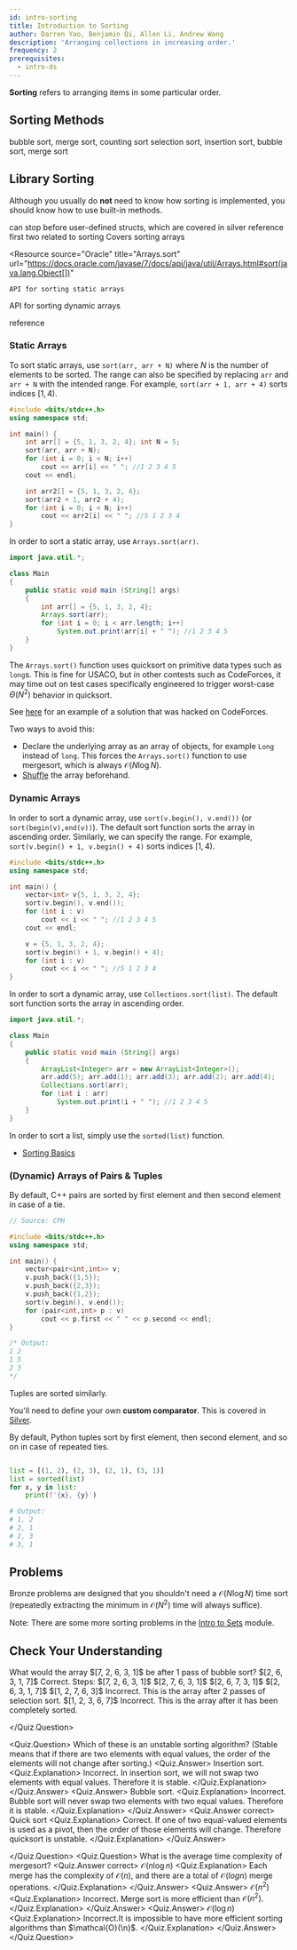 ```yaml
---
id: intro-sorting
title: Introduction to Sorting
author: Darren Yao, Benjamin Qi, Allen Li, Andrew Wang
description: 'Arranging collections in increasing order.'
frequency: 2
prerequisites:
  - intro-ds
---
```


**Sorting** refers to arranging items in some particular order.

## Sorting Methods

<FocusProblem problem="bubble" />

<Resources>
	<Resource source="CPH" title="3.1 - Sorting Theory" starred>
		bubble sort, merge sort, counting sort
	</Resource>
	<Resource source="CSA" title="Sorting" url="sorting">
		selection sort, insertion sort, bubble sort, merge sort
	</Resource>
</Resources>

<!-- No bronze problem should require you to sort an array in $\mathcal{O}(N\log N)$ time for Bronze,  -->

## Library Sorting

Although you usually do **not** need to know how sorting is implemented, you
should know how to use built-in methods.

<LanguageSection>

<CPPSection>

<Resources>
	<Resource source="CPH" title="3.2 - Sorting in C++" starred>
		can stop before user-defined structs, which are covered in silver
	</Resource>
	<Resource
		source="CPP"
		title="std::sort"
		url="https://en.cppreference.com/w/cpp/algorithm/sort"
	>
		reference
	</Resource>
	<Resource source="CF" title="C++ Tricks" url="74684">
		first two related to sorting
	</Resource>
</Resources>

</CPPSection>

<JavaSection>

<Resources>
<Resource
	source="tutorialspoint"
	title="Java sorting"
	url="https://www.tutorialspoint.com/java/util/arrays_sort_object_index.htm"
>
	Covers sorting arrays
</Resource>

<Resource
	source="Oracle"
	title="Arrays.sort"
	url="https://docs.oracle.com/javase/7/docs/api/java/util/Arrays.html#sort(java.lang.Object[])"
>
	API for sorting static arrays
</Resource>

<Resource 
	  source = "Oracle"
	  title = "Collections.sort"
	  url = "https://docs.oracle.com/javase/7/docs/api/java/util/Collections.html#sort(java.util.List)"
	>
	API for sorting dynamic arrays
</Resource>
</Resources>

</JavaSection>

<PySection>

<Resources>
	<Resource
		source="PY"
		title="Sorting HOW TO"
		url="https://docs.python.org/3/howto/sorting.html"
	>
		reference
	</Resource>
</Resources>

</PySection>

</LanguageSection>

### Static Arrays

<LanguageSection>

<CPPSection>

To sort static arrays, use `sort(arr, arr + N)` where $N$ is the number of
elements to be sorted. The range can also be specified by replacing `arr` and
`arr + N` with the intended range. For example, `sort(arr + 1, arr + 4)` sorts
indices $[1, 4)$.

```cpp
#include <bits/stdc++.h>
using namespace std;

int main() {
	int arr[] = {5, 1, 3, 2, 4}; int N = 5;
	sort(arr, arr + N);
	for (int i = 0; i < N; i++)
		cout << arr[i] << " "; //1 2 3 4 5
	cout << endl;

	int arr2[] = {5, 1, 3, 2, 4};
	sort(arr2 + 1, arr2 + 4);
	for (int i = 0; i < N; i++)
		cout << arr2[i] << " "; //5 1 2 3 4
}

```

</CPPSection>

<JavaSection>

In order to sort a static array, use `Arrays.sort(arr)`.

```java
import java.util.*;

class Main
{
	public static void main (String[] args)
	{
		int arr[] = {5, 1, 3, 2, 4};
		Arrays.sort(arr);
		for (int i = 0; i < arr.length; i++)
			System.out.print(arr[i] + " "); //1 2 3 4 5
	}
}
```

<Warning>

The `Arrays.sort()` function uses quicksort on primitive data types such as
`long`s. This is fine for USACO, but in other contests such as CodeForces, it
may time out on test cases specifically engineered to trigger worst-case
$\Theta(N^2)$ behavior in quicksort.

</Warning>

See [here](https://codeforces.com/contest/1324/hacks/625031/) for an example of
a solution that was hacked on CodeForces.

Two ways to avoid this:

- Declare the underlying array as an array of objects, for example `Long`
  instead of `long`. This forces the `Arrays.sort()` function to use mergesort,
  which is always $\mathcal{O}(N \log N)$.
- [Shuffle](https://pastebin.com/k6gCRJDv) the array beforehand.

</JavaSection>

</LanguageSection>

### Dynamic Arrays

<LanguageSection>

<CPPSection>

In order to sort a dynamic array, use `sort(v.begin(), v.end())` (or
`sort(begin(v),end(v))`). The default sort function sorts the array in ascending
order. Similarly, we can specify the range. For example,
`sort(v.begin() + 1, v.begin() + 4)` sorts indices $[1, 4)$.

```cpp
#include <bits/stdc++.h>
using namespace std;

int main() {
	vector<int> v{5, 1, 3, 2, 4};
	sort(v.begin(), v.end());
	for (int i : v)
		cout << i << " "; //1 2 3 4 5
	cout << endl;

	v = {5, 1, 3, 2, 4};
	sort(v.begin() + 1, v.begin() + 4);
	for (int i : v)
		cout << i << " "; //5 1 2 3 4
}

```

</CPPSection>

<JavaSection>

In order to sort a dynamic array, use `Collections.sort(list)`. The default sort
function sorts the array in ascending order.

```java
import java.util.*;

class Main
{
	public static void main (String[] args)
	{
		ArrayList<Integer> arr = new ArrayList<Integer>();
		arr.add(5); arr.add(1); arr.add(3); arr.add(2); arr.add(4);
		Collections.sort(arr);
		for (int i : arr)
			System.out.print(i + " "); //1 2 3 4 5
	}
}
```

</JavaSection>

<PySection>

In order to sort a list, simply use the `sorted(list)` function.

- [Sorting Basics](https://docs.python.org/3/howto/sorting.html)

</PySection>

</LanguageSection>

### (Dynamic) Arrays of Pairs & Tuples

<LanguageSection>

<CPPSection>

By default, C++ pairs are sorted by first element and then second element in
case of a tie.

```cpp
// Source: CPH

#include <bits/stdc++.h>
using namespace std;

int main() {
	vector<pair<int,int>> v;
	v.push_back({1,5});
	v.push_back({2,3});
	v.push_back({1,2});
	sort(v.begin(), v.end());
	for (pair<int,int> p : v)
		cout << p.first << " " << p.second << endl;
}

/* Output:
1 2
1 5
2 3
*/
```

Tuples are sorted similarly.

</CPPSection>

<JavaSection>

You'll need to define your own **custom comparator**. This is covered in
[Silver](/silver/sorting-custom).

</JavaSection>

<PySection>

By default, Python tuples sort by first element, then second element, and so on
in case of repeated ties.

```py

list = [(1, 2), (2, 3), (2, 1), (3, 1)]
list = sorted(list)
for x, y in list:
	print(f'{x}, {y}')

# Output:
# 1, 2
# 2, 1
# 2, 3
# 3, 1
```

</PySection>

</LanguageSection>

## Problems

<Warning>

Bronze problems are designed that you shouldn't need a $\mathcal{O}(N\log N)$
time sort (repeatedly extracting the minimum in $\mathcal{O}(N^2)$ time will
always suffice).

</Warning>

<Problems problems="dis" />

Note: There are some more sorting problems in the
[Intro to Sets](/bronze/intro-sets) module.

## Check Your Understanding

<Quiz>
<Quiz.Question>
	What would the array $[7, 2, 6, 3, 1]$ be after 1 pass of bubble sort?
	<Quiz.Answer correct>
		$[2, 6, 3, 1, 7]$
		<Quiz.Explanation>
			Correct. Steps: 
			$[7, 2, 6, 3, 1]$
			$[2, 7, 6, 3, 1]$
			$[2, 6, 7, 3, 1]$
			$[2, 6, 3, 1, 7]$
	  </Quiz.Explanation>
	</Quiz.Answer>
	<Quiz.Answer>
	  $[1, 2, 7, 6, 3]$
	  <Quiz.Explanation>
		Incorrect. This is the array after 2 passes of selection sort.
	  </Quiz.Explanation>
	</Quiz.Answer>
	<Quiz.Answer>
	  $[1, 2, 3, 6, 7]$
	  <Quiz.Explanation>
		Incorrect. This is the array after it has been completely sorted.
	  </Quiz.Explanation>
	</Quiz.Answer>

</Quiz.Question>

  <Quiz.Question>
	Which of these is an unstable sorting algorithm? (Stable means that if there are two elements with equal values, the order of the elements will not change after sorting.)
	<Quiz.Answer>
	  Insertion sort.
	  <Quiz.Explanation>
		Incorrect. In insertion sort, we will not swap two elements with equal values. Therefore it is stable.
	  </Quiz.Explanation>
	</Quiz.Answer>
	<Quiz.Answer>
	  Bubble sort.
	  <Quiz.Explanation>
		Incorrect. Bubble sort will never swap two elements with two equal values. Therefore it is stable.
	  </Quiz.Explanation>
	</Quiz.Answer>
	<Quiz.Answer correct>
	   Quick sort
	  <Quiz.Explanation>
		Correct. If one of two equal-valued elements is used as a pivot, then the order of those elements will change. Therefore quicksort is unstable.
	  </Quiz.Explanation>
	</Quiz.Answer>

  </Quiz.Question>
  <Quiz.Question>
	What is the average time complexity of mergesort?
	<Quiz.Answer correct>
	  $\mathcal{O}(n\log{}n)$
	  <Quiz.Explanation>
	   Each merge has the complexity of $\mathcal{O}(n)$, and there are a total of $\mathcal{O}(log{}n)$ merge operations.
	  </Quiz.Explanation>
	</Quiz.Answer>
	<Quiz.Answer>
	  $\mathcal{O}(n^2)$
	  <Quiz.Explanation>
	  Incorrect. Merge sort is more efficient than $\mathcal{O}(n^2)$.
	  </Quiz.Explanation>
	</Quiz.Answer>
	<Quiz.Answer>
	  $\mathcal{O}(\log{}n)$
	  <Quiz.Explanation>
	  Incorrect.It is impossible to have more efficient sorting algorithms than $\mathcal{O}(\n)$.
	  </Quiz.Explanation>
	</Quiz.Answer>
  </Quiz.Question>
</Quiz>
